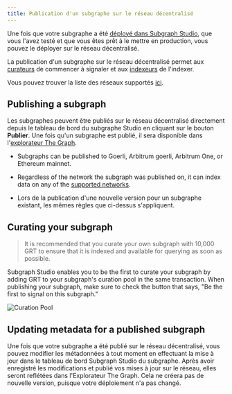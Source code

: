 ```yaml
---
title: Publication d'un subgraphe sur le réseau décentralisé
---
```


Une fois que votre subgraphe a été [déployé dans Subgraph Studio](/deploying/deploying-a-subgraph-to-studio), que vous l'avez testé et que vous êtes prêt à le mettre en production, vous pouvez le déployer sur le réseau décentralisé.

La publication d'un subgraphe sur le réseau décentralisé permet aux [curateurs](/network/curating) de commencer à signaler et aux [indexeurs](/network/indexing) de l'indexer.

<VideoEmbed youtube="HfDgC2oNnwo" />

Vous pouvez trouver la liste des réseaux supportés [ici](/developing/supported-networks).

## Publishing a subgraph

Les subgraphes peuvent être publiés sur le réseau décentralisé directement depuis le tableau de bord du subgraphe Studio en cliquant sur le bouton **Publier**. Une fois qu'un subgraphe est publié, il sera disponible dans l'[explorateur The Graph](https://thegraph.com/explorer/).

- Subgraphs can be published to Goerli, Arbitrum goerli, Arbitrum One, or Ethereum mainnet.

- Regardless of the network the subgraph was published on, it can index data on any of the [supported networks](/developing/supported-networks).

- Lors de la publication d'une nouvelle version pour un subgraphe existant, les mêmes règles que ci-dessus s'appliquent.

## Curating your subgraph

> It is recommended that you curate your own subgraph with 10,000 GRT to ensure that it is indexed and available for querying as soon as possible.

Subgraph Studio enables you to be the first to curate your subgraph by adding GRT to your subgraph's curation pool in the same transaction. When publishing your subgraph, make sure to check the button that says, "Be the first to signal on this subgraph."

![Curation Pool](/img/curate-own-subgraph-tx.png)

## Updating metadata for a published subgraph

Une fois que votre subgraphe a été publié sur le réseau décentralisé, vous pouvez modifier les métadonnées à tout moment en effectuant la mise à jour dans le tableau de bord Subgraph Studio du subgraphe. Après avoir enregistré les modifications et publié vos mises à jour sur le réseau, elles seront reflétées dans l'Explorateur The Graph. Cela ne créera pas de nouvelle version, puisque votre déploiement n'a pas changé.
